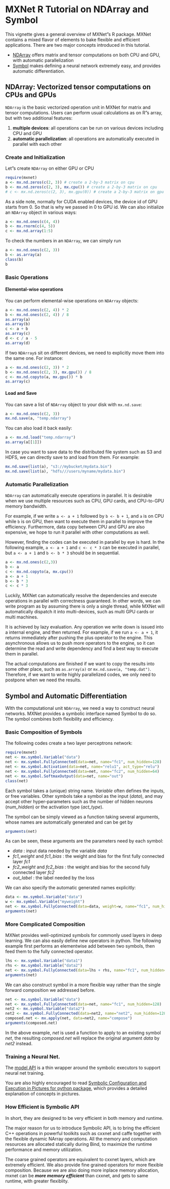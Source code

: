 MXNet R Tutorial on NDArray and Symbol
======================================

This vignette gives a general overview of MXNet"s R package.  MXNet contains a
mixed flavor of elements to bake flexible and efficient
applications. There are two major concepts introduced in this tutorial.

* [NDArray](#ndarray-numpy-style-tensor-computations-on-cpus-and-gpus)
  offers matrix and tensor computations on both CPU and GPU, with automatic
  parallelization
* [Symbol](#symbol-and-automatic-differentiation) makes defining a neural
  network extremely easy, and provides automatic differentiation.

## NDArray: Vectorized tensor computations on CPUs and GPUs

`NDArray` is the basic vectorized operation unit in MXNet for matrix and tensor computations.
Users can perform usual calculations as on R"s array, but with two additional features:

1.  **multiple devices**: all operations can be run on various devices including
CPU and GPU
2. **automatic parallelization**: all operations are automatically executed in
   parallel with each other

### Create and Initialization

Let"s create `NDArray` on either GPU or CPU

```r
require(mxnet)
a <- mx.nd.zeros(c(2, 3)) # create a 2-by-3 matrix on cpu
b <- mx.nd.zeros(c(2, 3), mx.cpu()) # create a 2-by-3 matrix on cpu
# c <- mx.nd.zeros(c(2, 3), mx.gpu(0)) # create a 2-by-3 matrix on gpu 0, if you have CUA enabled.
```

As a side note, normally for CUDA enabled devices, the device id of GPU starts from 0.
So that is why we passed in 0 to GPU id. We can also initialize an `NDArray` object in various ways:

```r
a <- mx.nd.ones(c(4, 4))
b <- mx.rnorm(c(4, 5))
c <- mx.nd.array(1:5)
```

To check the numbers in an `NDArray`, we can simply run

```r
a <- mx.nd.ones(c(2, 3))
b <- as.array(a)
class(b)
b
```

### Basic Operations

#### Elemental-wise operations

You can perform elemental-wise operations on `NDArray` objects:

```r
a <- mx.nd.ones(c(2, 4)) * 2
b <- mx.nd.ones(c(2, 4)) / 8
as.array(a)
as.array(b)
c <- a + b
as.array(c)
d <- c / a - 5
as.array(d)
```

If two `NDArray`s sit on different devices, we need to explicitly move them
into the same one. For instance:

```r
a <- mx.nd.ones(c(2, 3)) * 2
b <- mx.nd.ones(c(2, 3), mx.gpu()) / 8
c <- mx.nd.copyto(a, mx.gpu()) * b
as.array(c)
```

#### Load and Save

You can save a list of `NDArray` object to your disk with `mx.nd.save`:

```r
a <- mx.nd.ones(c(2, 3))
mx.nd.save(a, "temp.ndarray")
```

You can also load it back easily:

```r
a <- mx.nd.load("temp.ndarray")
as.array(a[[1]])
```

In case you want to save data to the distributed file system such as S3 and HDFS,
we can directly save to and load from them. For example:

```r
mx.nd.save(list(a), "s3://mybucket/mydata.bin")
mx.nd.save(list(a), "hdfs///users/myname/mydata.bin")
```

### Automatic Parallelization

`NDArray` can automatically execute operations in parallel. It is desirable when we
use multiple resources such as CPU, GPU cards, and CPU-to-GPU memory bandwidth.

For example, if we write `a <- a + 1` followed by `b <- b + 1`, and `a` is on CPU while
`b` is on GPU, then want to execute them in parallel to improve the
efficiency. Furthermore, data copy between CPU and GPU are also expensive, we
hope to run it parallel with other computations as well.

However, finding the codes can be executed in parallel by eye is hard. In the
following example, `a <- a + 1` and `c <- c * 3` can be executed in parallel, but `a <- a + 1` and
`b <- b * 3` should be in sequential.

```r
a <- mx.nd.ones(c(2,3))
b <- a
c <- mx.nd.copyto(a, mx.cpu())
a <- a + 1
b <- b * 3
c <- c * 3
```

Luckily, MXNet can automatically resolve the dependencies and
execute operations in parallel with correctness guaranteed. In other words, we
can write program as by assuming there is only a single thread, while MXNet will
automatically dispatch it into multi-devices, such as multi GPU cards or multi
machines.

It is achieved by lazy evaluation. Any operation we write down is issued into a
internal engine, and then returned. For example, if we run `a <- a + 1`, it
returns immediately after pushing the plus operator to the engine. This
asynchronous allows us to push more operators to the engine, so it can determine
the read and write dependency and find a best way to execute them in
parallel.

The actual computations are finished if we want to copy the results into some
other place, such as `as.array(a)` or `mx.nd.save(a, "temp.dat")`. Therefore, if we
want to write highly parallelized codes, we only need to postpone when we need
the results.

## Symbol and Automatic Differentiation

WIth the computational unit `NDArray`, we need a way to construct neural networks. MXNet provides a symbolic interface named Symbol to do so. The symbol combines both flexibility and efficiency.

### Basic Composition of Symbols

The following codes create a two layer perceptrons network:

```r
require(mxnet)
net <- mx.symbol.Variable("data")
net <- mx.symbol.FullyConnected(data=net, name="fc1", num_hidden=128)
net <- mx.symbol.Activation(data=net, name="relu1", act_type="relu")
net <- mx.symbol.FullyConnected(data=net, name="fc2", num_hidden=64)
net <- mx.symbol.SoftmaxOutput(data=net, name="out")
class(net)
```

Each symbol takes a (unique) string name. *Variable* often defines the inputs,
or free variables. Other symbols take a symbol as the input (*data*),
and may accept other hyper-parameters such as the number of hidden neurons (*num_hidden*)
or the activation type (*act_type*).

The symbol can be simply viewed as a function taking several arguments, whose
names are automatically generated and can be get by

```r
arguments(net)
```

As can be seen, these arguments are the parameters need by each symbol:

- *data* : input data needed by the variable *data*
- *fc1_weight* and *fc1_bias* : the weight and bias for the first fully connected layer *fc1*
- *fc2_weight* and *fc2_bias* : the weight and bias for the second fully connected layer *fc2*
- *out_label* : the label needed by the loss

We can also specify the automatic generated names explicitly:

```r
data <- mx.symbol.Variable("data")
w <- mx.symbol.Variable("myweight")
net <- mx.symbol.FullyConnected(data=data, weight=w, name="fc1", num_hidden=128)
arguments(net)
```

### More Complicated Composition

MXNet provides well-optimized symbols for
commonly used layers in deep learning. We can also easily define new operators
in python.  The following example first performs an elementwise add between two
symbols, then feed them to the fully connected operator.

```r
lhs <- mx.symbol.Variable("data1")
rhs <- mx.symbol.Variable("data2")
net <- mx.symbol.FullyConnected(data=lhs + rhs, name="fc1", num_hidden=128)
arguments(net)
```

We can also construct symbol in a more flexible way rather than the single
forward composition we addressed before.

```r
net <- mx.symbol.Variable("data")
net <- mx.symbol.FullyConnected(data=net, name="fc1", num_hidden=128)
net2 <- mx.symbol.Variable("data2")
net2 <- mx.symbol.FullyConnected(data=net2, name="net2", num_hidden=128)
composed.net <- mx.apply(net, data=net2, name="compose")
arguments(composed.net)
```

In the above example, *net* is used a function to apply to an existing symbol
*net*, the resulting *composed.net* will replace the original argument *data* by
*net2* instead.

### Training a Neural Net.

The [model API](../../R-package/R/model.R) is a thin wrapper around the symbolic executors to support neural net training.

You are also highly encouraged to read [Symbolic Configuration and Execution in Pictures for python package](../python/symbol_in_pictures.md),
which provides a detailed explanation of concepts in pictures.

### How Efficient is Symbolic API

In short, they are designed to be very efficient in both memory and runtime.

The major reason for us to introduce Symbolic API, is to bring the efficient C++
operations in powerful toolkits such as cxxnet and caffe together with the
flexible dynamic NArray operations. All the memory and computation resources are
allocated statically during Bind, to maximize the runtime performance and memory
utilization.

The coarse grained operators are equivalent to cxxnet layers, which are
extremely efficient.  We also provide fine grained operators for more flexible
composition. Because we are also doing more inplace memory allocation, mxnet can
be ***more memory efficient*** than cxxnet, and gets to same runtime, with
greater flexiblity.
